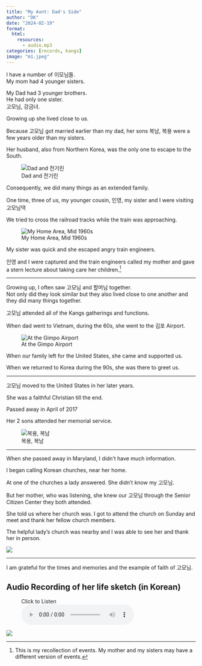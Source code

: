 ```yaml
---
title: "My Aunt: Dad's Side"
author: "DK"
date: "2024-02-19"
format:
  html:
    resources:
      - audio.mp3
categories: [records, kangs]
image: "m1.jpeg"
---
```


I have a number of 이모님들.  
My mom had 4 younger sisters.

My Dad had 3 younger brothers.  
He had only one sister.  
고모님, 강금녀.

Growing up she lived close to us.

Because 고모님 got married earlier than my dad, her sons 복남, 복용 were a few years older than my sisters.

Her husband, also from Northern Korea, was the only one to escape to the South.

![Dad and 전기린](dad_uncle.jpg)

Consequently, we did many things as an extended family.

One time, three of us, my younger cousin, 인영, my sister and I were visiting 고모님댁

We tried to cross the railroad tracks while the train was approaching.

![My Home Area, Mid 1960s](old_home.jpg)

My sister was quick and she escaped angry train engineers.  

인영 and I were captured and the train engineers called my mother and gave a stern lecture about taking care her children.^[This is my recollection of events. My mother and my sisters may have a different version of events.]

---

Growing up, I often saw 고모님 and 할머님 together.  
Not only did they look similar but they also lived close to one another and they did many things together.

고모님 attended all of the Kangs gatherings and functions.

When dad went to Vietnam, during the 60s, she went to the 김포 Airport.

![At the Gimpo Airport](airport.jpg)

When our family left for the United States, she came and supported us.

When we returned to Korea during the 90s, she was there to greet us.

---

고모님 moved to the United States in her later years.

She was a faithful Christian till the end.

Passed away in April of 2017

Her 2 sons attended her memorial service.

![복용, 복남](brothers.JPG)

---

When she passed away in Maryland, I didn't have much information.

I began calling Korean churches, near her home.

At one of the churches a lady answered.
She didn't know my 고모님.

But her mother, who was listening, she knew our 고모님 through the Senior Citizen Center they both attended.

She told us where her church was.
I got to attend the church on Sunday and meet and thank her fellow church members.

The helpful lady's church was nearby and I was able to see her and thank her in person.

![](banquest.JPG)

---

I am grateful for the times and memories and the example of faith of 고모님.

## Audio Recording of her life sketch (in Korean)

<figure>
<figcaption>Click to Listen</figcaption>
<audio controls src="audio.mp3">
Your browser does not support the <code>audio</code> element.
</audio>
</figure>

![](m1.jpeg)
